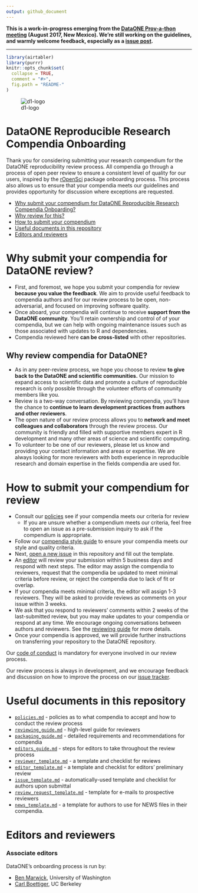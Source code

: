 ```yaml
---
output: github_document
---
```

**This is a work-in-progress emerging from the [DataONE Prov-a-thon meeting](https://dataoneorg.github.io/provathon-2017/) (August 2017, New Mexico). We're still working on the guidelines, and warmly welcome feedback, especially as a [issue post](https://github.com/benmarwick/onboarding-reproducible-compendia/issues/new).**

---

```r
library(airtabler)
library(purrr)
knitr::opts_chunk$set(
  collapse = TRUE,
  comment = "#>",
  fig.path = "README-"
)
```

![d1-logo](d1-logo.jpeg)

# DataONE Reproducible Research Compendia Onboarding

<!-- README.md is generated from README.Rmd. Please edit that file -->

Thank you for considering submitting your research compendium for the DataONE reproducibility review process. All
 compendia go through a process of open peer review to ensure a consistent level of quality for our users, inspired by the [rOpenSci](https://ropensci.org/blog/2016/03/28/software-review) package onboarding process. This process also allows us to ensure that your compendia meets our guidelines and provides opportunity for discussion where exceptions are requested.

* [Why submit your compendium for DataONE Reproducible Research Compendia Onboarding?](#why-submit)
* [Why review for this?](#why-review)
* [How to submit your compendium](#how-submit)
* [Useful documents in this repository](#files)
* [Editors and reviewers](#editors)

# <a href="#why-submit" name="why-submit"></a>Why submit your compendia for DataONE review?

-   First, and foremost, we hope you submit your compendia for review **because you
    value the feedback**.  We aim to provide useful feedback to compendia authors
    and for our review process to be open, non-adversarial, and focused on
    improving software quality.
-   Once aboard, your compendia will continue to receive **support from the DataONE
    community**.  You'll retain ownership  and control of of your compendia, but we
    can help with ongoing maintenance issues such as those associated with
    updates to R and dependencies.
-   Compendia reviewed here **can be cross-listed** with other repositories.

## <a href="#why-review" name="why-review"></a>Why review compendia for DataONE?

-   As in any peer-review process, we hope you choose to review **to give back
    to the DataONE and scientific communities.**  Our mission to expand
    access to scientific data and promote a culture of reproducible research
    is only possible through the volunteer efforts of community members like you.
-   Review is a two-way conversation. By reviewing compendia, you'll have the
    chance to **continue to learn development practices from authors and
    other reviewers**.
-   The open nature of our review process allows you to **network and meet
    colleagues and collaborators** through the review process.  Our community
    is friendly and filled with supportive members expert in R development and
    many other areas of science and scientific computing.
-   To volunteer to be one of our reviewers, please let us know and providing your contact
    information and areas or expertise. We are always looking for more reviewers with 
    both experience in reproducible research and domain expertise in the fields compendia are used for.

# <a href="#how-submit" name="how-submit"></a>How to submit your compendium for review

-   Consult our [policies](policies.md) see if your compendia meets our
    criteria for review
    -    If you are unsure whether a compendium meets our criteria, feel free to open
         an issue as a pre-submission inquiry to ask if the compendium is appropriate.
-   Follow our [compendia style guide](packaging_guide.md) to ensure your compendia
  meets our style and quality criteria.
-   Next, [open a new issue](https://github.com/benmarwick/onboarding-reproducible-compendia/issues/new) in
this repository and fill out the template.
-   An [editor](#editors) will review your submission within 5 business
    days and respond with next steps. The editor may assign the compendia to
    reviewers, request that the compendia be updated to meet minimal criteria
    before review, or reject the compendia due to lack of fit or overlap.
-   If your compendia meets minimal criteria, the editor will assign 1-3 reviewers.
    They will be asked to provide reviews as comments on your issue within 3 weeks.
-   We ask that you respond to reviewers' comments within 2 weeks of the
    last-submitted review, but you may make updates to your compendia or respond
    at any time.  We encourage ongoing conversations between authors and
    reviewers. See the [reviewing guide](reviewing_guide.md) for more details.
-   Once your compendia is approved, we will provide further instructions on
    transferring your repository to the DataONE repository.

Our [code of conduct](policies.md/#code-of-conduct) is mandatory for everyone
involved in our review process.

Our review process is always in development, and we encourage feedback and discussion
on how to improve the process on our [issue tracker](https://github.com/benmarwick/onboarding-reproducible-compendia/issues/1).

# <a href="#editors" name="editors"></a> Useful documents in this repository

- [`policies.md`](policies.md) - policies as to what compendia to accept and how to conduct the review process
- [`reviewing_guide.md`](reviewing_guide.md) - high-level guide for reviewers
- [`packaging_guide.md`](packaging_guide.md) - detailed requirements and recommendations for compendia
- [`editors_guide.md`](editors_guide.md) - steps for editors to take throughout the review process
- [`reviewer_template.md`](reviewer_template.md) - a template and checklist for reviews
- [`editor_template.md`](editor_template.md) - a template and checklist for editors' preliminary review
- [`issue_template.md`](issue_template.md) - automatically-used template and checklist for authors upon submittal
- [`review_request_template.md`](review_request_template.md) - template for e-mails to prospective reviewers
- [`news_template.md`](news_template.md) - a template for authors to use for NEWS files in their compendia.

# <a href="#editors" name="editors"></a> Editors and reviewers

### Associate editors

DataONE's onboarding process is run by:

* [Ben Marwick](https://github.com/benmarwick/), University of Washington
* [Carl Boettiger](https://github.com/cboettig), UC Berkeley



